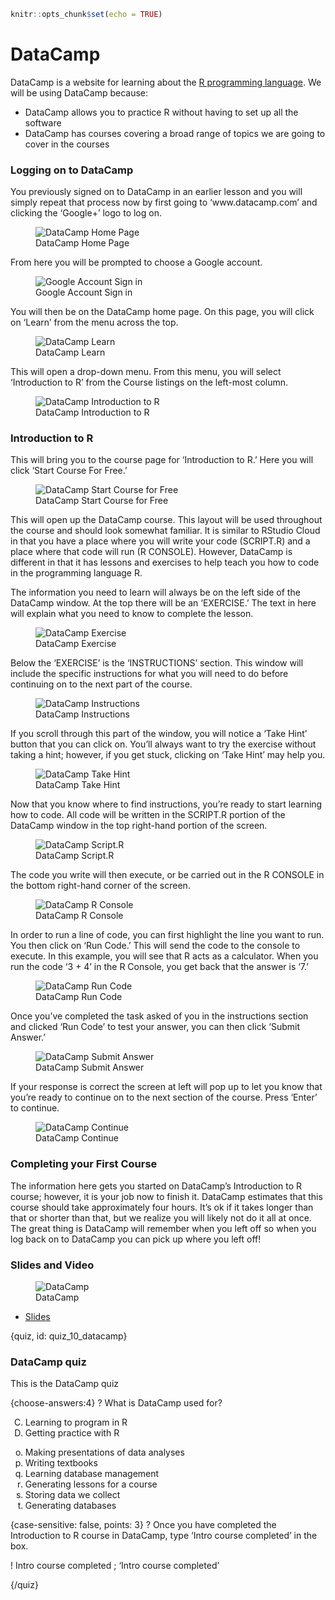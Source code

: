 

```r
knitr::opts_chunk$set(echo = TRUE)
```

# DataCamp

DataCamp is a website for learning about the [R programming language](https://www.r-project.org/). We will be using DataCamp because:

* DataCamp allows you to practice R without having to set up all the software
* DataCamp has courses covering a broad range of topics we are going to cover in the courses

### Logging on to DataCamp

You previously signed on to DataCamp in an earlier lesson and you will simply repeat that process now by first going to 'www.datacamp.com' and clicking the 'Google+' logo to log on.

![DataCamp Home Page](https://docs.google.com/presentation/d/1Kgpmw00v_OjhhXkf_ULGV4pWIJjNuu3Sukmd2aqbHUk/export/png?id=1Kgpmw00v_OjhhXkf_ULGV4pWIJjNuu3Sukmd2aqbHUk&pageid=g2fa05cc68b_0_0)

From here you will be prompted to choose a Google account.

![Google Account Sign in](https://docs.google.com/presentation/d/1Kgpmw00v_OjhhXkf_ULGV4pWIJjNuu3Sukmd2aqbHUk/export/png?id=1Kgpmw00v_OjhhXkf_ULGV4pWIJjNuu3Sukmd2aqbHUk&pageid=g2fa05cc68b_0_16)

You will then be on the DataCamp home page. On this page, you will click on 'Learn' from the menu across the top.

![DataCamp Learn](https://docs.google.com/presentation/d/1Kgpmw00v_OjhhXkf_ULGV4pWIJjNuu3Sukmd2aqbHUk/export/png?id=1Kgpmw00v_OjhhXkf_ULGV4pWIJjNuu3Sukmd2aqbHUk&pageid=g2fa05cc68b_0_10)

This will open a drop-down menu. From this menu, you will select 'Introduction to R' from the Course listings on the left-most column.

![DataCamp Introduction to R](https://docs.google.com/presentation/d/1Kgpmw00v_OjhhXkf_ULGV4pWIJjNuu3Sukmd2aqbHUk/export/png?id=1Kgpmw00v_OjhhXkf_ULGV4pWIJjNuu3Sukmd2aqbHUk&pageid=g2fa05cc68b_0_95)

### Introduction to R

This will bring you to the course page for 'Introduction to R.' Here you will click 'Start Course For Free.'

![DataCamp Start Course for Free](https://docs.google.com/presentation/d/1Kgpmw00v_OjhhXkf_ULGV4pWIJjNuu3Sukmd2aqbHUk/export/png?id=1Kgpmw00v_OjhhXkf_ULGV4pWIJjNuu3Sukmd2aqbHUk&pageid=g2fa05cc68b_0_179)

This will open up the DataCamp course. This layout will be used throughout the course and should look somewhat familiar. It is similar to RStudio Cloud in that you have a place where you will write your code (SCRIPT.R) and a place where that code will run (R CONSOLE). However, DataCamp is different in that it has lessons and exercises to help teach you how to code in the programming language R.

The information you need to learn will always be on the left side of the DataCamp window. At the top there will be an 'EXERCISE.' The text in here will explain what you need to know to complete the lesson.

![DataCamp Exercise](https://docs.google.com/presentation/d/1Kgpmw00v_OjhhXkf_ULGV4pWIJjNuu3Sukmd2aqbHUk/export/png?id=1Kgpmw00v_OjhhXkf_ULGV4pWIJjNuu3Sukmd2aqbHUk&pageid=g2fa05cc68b_0_282)

Below the 'EXERCISE' is the 'INSTRUCTIONS' section. This window will include the specific instructions for what you will need to do before continuing on to the next part of the course.

![DataCamp Instructions](https://docs.google.com/presentation/d/1Kgpmw00v_OjhhXkf_ULGV4pWIJjNuu3Sukmd2aqbHUk/export/png?id=1Kgpmw00v_OjhhXkf_ULGV4pWIJjNuu3Sukmd2aqbHUk&pageid=g2fa05cc68b_0_287)

If you scroll through this part of the window, you will notice a 'Take Hint' button that you can click on. You'll always want to try the exercise without taking a hint; however, if you get stuck, clicking on 'Take Hint' may help you.

![DataCamp Take Hint](https://docs.google.com/presentation/d/1Kgpmw00v_OjhhXkf_ULGV4pWIJjNuu3Sukmd2aqbHUk/export/png?id=1Kgpmw00v_OjhhXkf_ULGV4pWIJjNuu3Sukmd2aqbHUk&pageid=g2fa05cc68b_0_299)

Now that you know where to find instructions, you're ready to start learning how to code. All code will be written in the SCRIPT.R portion of the DataCamp window in the top right-hand portion of the screen.

![DataCamp Script.R](https://docs.google.com/presentation/d/1Kgpmw00v_OjhhXkf_ULGV4pWIJjNuu3Sukmd2aqbHUk/export/png?id=1Kgpmw00v_OjhhXkf_ULGV4pWIJjNuu3Sukmd2aqbHUk&pageid=g2fa05cc68b_0_184)

The code you write will then execute, or be carried out in the R CONSOLE in the bottom right-hand corner of the screen.

![DataCamp R Console](https://docs.google.com/presentation/d/1Kgpmw00v_OjhhXkf_ULGV4pWIJjNuu3Sukmd2aqbHUk/export/png?id=1Kgpmw00v_OjhhXkf_ULGV4pWIJjNuu3Sukmd2aqbHUk&pageid=g2fa05cc68b_0_277)

In order to run a line of code, you can first highlight the line you want to run. You then click on 'Run Code.' This will send the code to the console to execute. In this example, you will see that R acts as a calculator. When you run the code '3 + 4' in the R Console, you get back that the answer is '7.'

![DataCamp Run Code](https://docs.google.com/presentation/d/1Kgpmw00v_OjhhXkf_ULGV4pWIJjNuu3Sukmd2aqbHUk/export/png?id=1Kgpmw00v_OjhhXkf_ULGV4pWIJjNuu3Sukmd2aqbHUk&pageid=g2fa05cc68b_0_189)

Once you've completed the task asked of you in the instructions section and clicked 'Run Code' to test your answer, you can then click 'Submit Answer.'

![DataCamp Submit Answer](https://docs.google.com/presentation/d/1Kgpmw00v_OjhhXkf_ULGV4pWIJjNuu3Sukmd2aqbHUk/export/png?id=1Kgpmw00v_OjhhXkf_ULGV4pWIJjNuu3Sukmd2aqbHUk&pageid=g2fa05cc68b_0_315)

If your response is correct the screen at left will pop up to let you know that you're ready to continue on to the next section of the course. Press 'Enter' to continue.

![DataCamp Continue](https://docs.google.com/presentation/d/1Kgpmw00v_OjhhXkf_ULGV4pWIJjNuu3Sukmd2aqbHUk/export/png?id=1Kgpmw00v_OjhhXkf_ULGV4pWIJjNuu3Sukmd2aqbHUk&pageid=g2fa05cc68b_0_342)

### Completing your First Course

The information here gets you started on DataCamp's Introduction to R course; however, it is your job now to finish it. DataCamp estimates that this course should take approximately four hours. It's ok if it takes longer than that or shorter than that, but we realize you will likely not do it all at once. The great thing is DataCamp will remember when you left off so when you log back on to DataCamp you can pick up where you left off!


### Slides and Video

![DataCamp](https://www.youtube.com/watch?v=qiGt7K-suxg)

* [Slides](https://docs.google.com/presentation/d/1Kgpmw00v_OjhhXkf_ULGV4pWIJjNuu3Sukmd2aqbHUk/edit?usp=sharing)



{quiz, id: quiz_10_datacamp}

### DataCamp quiz

This is the DataCamp quiz

{choose-answers:4}
? What is DataCamp used for?

C) Learning to program in R
C) Getting practice with R
o) Making presentations of data analyses
o) Writing textbooks
o) Learning database management
o) Generating lessons for a course
o) Storing data we collect
o) Generating databases


{case-sensitive: false, points: 3}
? Once you have completed the Introduction to R course in DataCamp, type 'Intro course completed' in the box.

! Intro course completed ; 'Intro course completed'

{/quiz}
